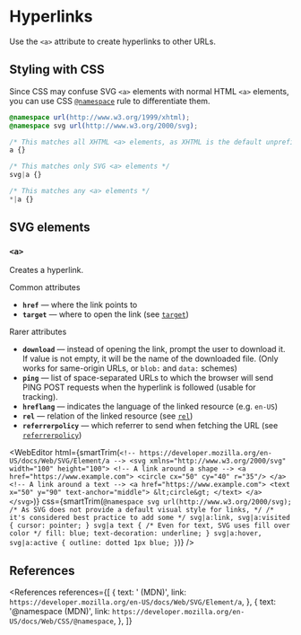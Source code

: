 
# Hyperlinks

Use the `<a>` attribute to create hyperlinks to other URLs.

## Styling with CSS

Since CSS may confuse SVG `<a>` elements with normal HTML `<a>` elements, you can use CSS [`@namespace`](https://developer.mozilla.org/en-US/docs/Web/CSS/@namespace) rule to differentiate them.

<!-- prettier-ignore -->
```css
@namespace url(http://www.w3.org/1999/xhtml);
@namespace svg url(http://www.w3.org/2000/svg);

/* This matches all XHTML <a> elements, as XHTML is the default unprefixed namespace */
a {}

/* This matches only SVG <a> elements */
svg|a {}

/* This matches any <a> elements */
*|a {}
```

## SVG elements

### `<a>`

Creates a hyperlink.

<Badge color="red">Common attributes</Badge>

- **`href`** &mdash; where the link points to
- **`target`** &mdash; where to open the link (see [`target`](/web/html/attributes/html-attributes-recurring#target=[...]))

<Badge color="red">Rarer attributes</Badge>

- **`download`** &mdash; instead of opening the link, prompt the user to download it. If value is not empty, it will be the name of the downloaded file. (Only works for same-origin URLs, or `blob:` and `data:` schemes)
- **`ping`** &mdash; list of space-separated URLs to which the browser will send PING POST requests when the hyperlink is followed (usable for tracking).
- **`hreflang`** &mdash; indicates the language of the linked resource (e.g. `en-US`)
- **`rel`** &mdash; relation of the linked resource (see [`rel`](/web/html/attributes/html-attributes-recurring#rel=[...]))
- **`referrerpolicy`** &mdash; which referrer to send when fetching the URL (see [`referrerpolicy`](/web/html/attributes/html-attributes-recurring#referrerpolic[...]))

<WebEditor
  html={smartTrim(`
    <!-- https://developer.mozilla.org/en-US/docs/Web/SVG/Element/a -->
    <svg xmlns="http://www.w3.org/2000/svg" width="100" height="100">
      <!-- A link around a shape -->
      <a href="https://www.example.com">
        <circle cx="50" cy="40" r="35"/>
      </a>
      <!-- A link around a text -->
      <a href="https://www.example.com">
        <text x="50" y="90" text-anchor="middle">
          &lt;circle&gt;
        </text>
      </a>
    </svg>
  `)}
  css={smartTrim(`
    @namespace svg url(http://www.w3.org/2000/svg);
    /* As SVG does not provide a default visual style for links, */
    /* it's considered best practice to add some */
    svg|a:link,
    svg|a:visited {
      cursor: pointer;
    }
    svg|a text {
      /* Even for text, SVG uses fill over color */
      fill: blue;
      text-decoration: underline;
    }
    svg|a:hover,
    svg|a:active {
      outline: dotted 1px blue;
    }
  `)}
/>

## References

<References
  references={[
    {
      text: '<a> (MDN)',
      link: `https://developer.mozilla.org/en-US/docs/Web/SVG/Element/a`,
    },
    {
      text: '@namespace (MDN)',
      link: `https://developer.mozilla.org/en-US/docs/Web/CSS/@namespace`,
    },
  ]}
></References>
